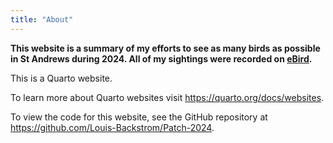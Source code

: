```yaml
---
title: "About"
---
```


**This website is a summary of my efforts to see as many birds as possible in St Andrews during 2024. All of my sightings were recorded on [eBird](https://ebird.org).**

This is a Quarto website.

To learn more about Quarto websites visit <https://quarto.org/docs/websites>.

To view the code for this website, see the GitHub repository at <https://github.com/Louis-Backstrom/Patch-2024>.
